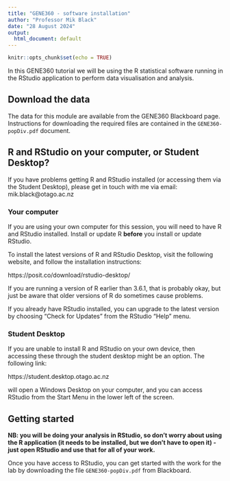 ```yaml
---
title: "GENE360 - software installation"
author: "Professor Mik Black"
date: "28 August 2024"
output: 
  html_document: default
---
```


<!-- knit document to generate html -->
<!-- then on the command line run:  -->
<!-- wkhtmltopdf --footer-spacing 7 --footer-font-size 10 --footer-left 'GENE360 - software installation'  --minimum-font-size 15 -B 23 -T 20 -R 20 -L 20 GENE360-R_setup.html GENE360-R_setup.pdf -->


```r
knitr::opts_chunk$set(echo = TRUE)
```

In this GENE360 tutorial we will be using the R statistical software running in the RStudio 
application to perform data visualisation and analysis.

## Download the data

The data for this module are available from the GENE360 Blackboard page. 
Instructions for downloading the required files are contained in the 
`GENE360-popDiv.pdf` document.

## R and RStudio on your computer, or Student Desktop?

If you have problems getting R and RStudio installed (or accessing them via the Student Desktop), please get in touch with me via email: mik.black@otago.ac.nz

### Your computer

If you are using your own computer for this session, you will need to have R and RStudio installed.  Install or update R **before** you install or update RStudio.

To install the latest versions of R and RStudio Desktop, visit the following website, and follow the installation instructions:

https://posit.co/download/rstudio-desktop/

If you are running a version of R earlier than 3.6.1, that is probably okay, but just be aware that older versions of R do sometimes cause problems.

If you already have RStudio installed, you can upgrade to the latest version by choosing "Check for Updates" from the RStudio "Help" menu. 

### Student Desktop

If you are unable to install R and RStudio on your own device, then accessing these through the student desktop might be an option.  The following link:

https://student.desktop.otago.ac.nz

will open a Windows Desktop on your computer, and you can access RStudio from the Start Menu in the lower left of the screen.

## Getting started

**NB: you will be doing your analysis in RStudio, so don't worry about using the R application (it needs to be installed, but we don't have to open it) - just open RStudio and use that for all of your work.**

Once you have access to RStudio, you can get started with the work for the lab by downloading the file `GENE360-popDiv.pdf` from Blackboard.
